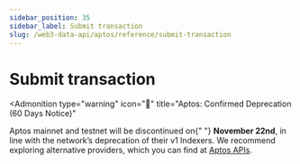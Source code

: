 ```yaml
---
sidebar_position: 35
sidebar_label: Submit transaction
slug: /web3-data-api/aptos/reference/submit-transaction
---
```



# Submit transaction


<Admonition
  type="warning"
  icon="🚨"
  title="Aptos: Confirmed Deprecation (60 Days Notice)"
>
  <p>
    Aptos mainnet and testnet will be discontinued on{" "}
    <strong>November 22nd</strong>, in line with the network’s deprecation of
    their v1 Indexers. We recommend exploring alternative providers, which you
    can find at <a href="https://aptos.dev/en/build/apis">Aptos APIs</a>.
  </p>
</Admonition>
<ApiReference {...config["aptos-web3"].submitTransaction} />
